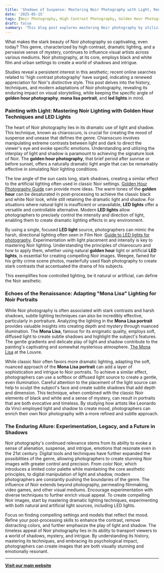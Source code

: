 ```yaml
---
title: 'Shadows of Suspense: Mastering Noir Photography with Light, Renaissance Echoes, and Modern LED Innovation'
date: '2025-05-15'
tags: [Noir Photography, High Contrast Photography, Golden Hour Photography Noir, LED Lighting for Photography, Chiaroscuro Photography]
draft: false
summary: 'This blog post explores mastering Noir photography by utilizing dramatic lighting techniques derived from golden hour photography and LED lights, drawing inspiration from the Mona Lisa''''s lighting for portraits, and experimenting with modern digital tools to enhance the genre''''s timeless appeal....'
---
```


What makes the stark beauty of Noir photography so captivating, even today? This genre, characterized by high contrast, dramatic lighting, and a pervasive sense of mystery, continues to influence visual artists across various mediums. Noir photography, at its core, employs black and white film and urban settings to create a world of shadows and intrigue.



Studies reveal a persistent interest in this aesthetic; recent online searches related to 'high contrast photography' have surged, indicating a renewed appreciation for Noir's distinctive style. This post delves into the history, techniques, and modern adaptations of Noir photography, revealing its enduring impact on visual storytelling, while keeping the specific angle of **golden hour photography**, **mona lisa portrait**, and **led lights** in mind.



### Painting with Light: Mastering Noir Lighting with Golden Hour Techniques and LED Lights



The heart of Noir photography lies in its dramatic use of light and shadow. This technique, known as chiaroscuro, is crucial for creating the mood of suspense and unease that defines the genre. Chiaroscuro involves manipulating extreme contrasts between light and dark to direct the viewer's eye and evoke specific emotions. Understanding and utilizing the interplay of light and shadow is paramount to achieving the signature look of Noir.
The **golden hour photography**, that brief period after sunrise or before sunset, offers a naturally dramatic light angle that can be remarkably effective in simulating Noir lighting conditions.

The low angle of the sun casts long, stark shadows, creating a similar effect to the artificial lighting often used in classic Noir settings. [Golden Hour Photography Guide](https://www.google.com/search?q=golden+hour+photography+guide) can provide more ideas. The warm tones of the **golden hour** can be desaturated in post-processing to achieve the classic black and white Noir look, while still retaining the dramatic light and shadow.
For situations where natural light is insufficient or unavailable, **LED lights** offer a versatile and controllable alternative. Modern **LED lights** allow photographers to precisely control the intensity and direction of light, enabling them to create dramatic lighting effects in any environment.

By using a single, focused **LED light** source, photographers can mimic the harsh, directional lighting often seen in Film Noir. [Guide to LED lights for photography](https://www.google.com/search?q=LED+lights+for+photography+guide).
Experimentation with light placement and intensity is key to mastering Noir lighting. Understanding the principles of chiaroscuro and how to apply them, whether using natural **golden hour** light or artificial **LED lights**, is essential for creating compelling Noir images. Weegee, famed for his gritty crime scene photos, masterfully used flash photography to create stark contrasts that accentuated the drama of his subjects.

This exemplifies how controlled lighting, be it natural or artificial, can define the Noir aesthetic.



### Echoes of the Renaissance: Adapting "Mona Lisa" Lighting for Noir Portraits



While Noir photography is often associated with stark contrasts and harsh shadows, subtle lighting techniques can also be incredibly effective, particularly in portraiture. Analyzing the lighting in the **Mona Lisa portrait** provides valuable insights into creating depth and mystery through nuanced illumination. The **Mona Lisa**, famous for its enigmatic quality, employs soft, diffused light to create subtle shadows and highlight the subject's features.
The gentle gradients and delicate play of light and shadow contribute to the painting's captivating and somewhat mysterious atmosphere. [The Mona Lisa](https://www.louvre.fr/en/explore/the-louvre-online/masterpieces/mona-lisa) at the Louvre.

While classic Noir often favors more dramatic lighting, adapting the soft, nuanced approach of the **Mona Lisa portrait** can add a layer of sophistication and intrigue to Noir portraits.
To achieve a similar effect, photographers can use a softbox or diffused light source to create a gentle, even illumination. Careful attention to the placement of the light source can help to sculpt the subject's face and create subtle shadows that add depth and dimension. This technique, when combined with the classic Noir elements of black and white and a sense of mystery, can result in portraits that are both evocative and timeless. By studying how artists like Leonardo da Vinci employed light and shadow to create mood, photographers can enrich their own Noir photography with a more refined and subtle approach.



### The Enduring Allure: Experimentation, Legacy, and a Future in Shadows



Noir photography's continued relevance stems from its ability to evoke a sense of alienation, suspense, and intrigue, emotions that resonate even in the 21st century. Digital tools and techniques have further expanded the possibilities of the genre, allowing photographers to create stunning Noir images with greater control and precision.
From color Noir, which introduces a limited color palette while maintaining the core aesthetic principles, to digital manipulation of light and shadow, modern photographers are constantly pushing the boundaries of the genre. The influence of Noir extends beyond photography, permeating filmmaking, video games, and other visual mediums. Encourage experimentation with diverse techniques to further enrich visual appeal.
To create compelling Noir images, start by mastering dramatic lighting techniques, experimenting with both natural and artificial light sources, including LED lights.

Focus on finding compelling settings and models that reflect the mood. Refine your post-processing skills to enhance the contrast, remove distracting colors, and further emphasize the play of light and shadow.
The timeless appeal of Noir photography lies in its ability to transport viewers to a world of shadows, mystery, and intrigue. By understanding its history, mastering its techniques, and embracing its psychological impact, photographers can create images that are both visually stunning and emotionally resonant.

---

[**Visit our main website**](https://instasoiree.com/)
